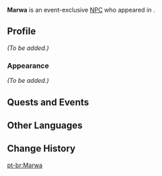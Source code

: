 {{Meta
<!-- Remove this template after adding the missing info -->
|missing_NPC_profile  = yes
}}
{{Character Infobox
|type             = Event NPC
|image            = NPC Marwa.png
|realname         = <!-- Optional, if different from in-game name -->
|deceased         = <!-- Past (for deceased prior to events of the game) or free response -->
|region           = Sumeru
|location         = Sumeru
|affiliation      = Kshahrewar
|title            = 

|ancestry         = <!-- Clan/family -->
|father           = 
|mother           = 
|spouse           = 
|sibling          = 
|child            = 
|relative         = 

|voiceEN          = 
|voiceCN          = 
|voiceJP          = 
|dialoguereward   = 
}}
'''Marwa''' is an event-exclusive [[NPC]] who appeared in {{Quest|The Arc of Intellect}}.
<!--
==Location==
{{subst:#tag:gallery|
NPC Location {{subst:#titleparts:{{subst:PAGENAME}}}}.png{{subst:!}}{{subst:#titleparts:{{subst:PAGENAME}}}}'s location
NPC Location {{subst:#titleparts:{{subst:PAGENAME}}}} Context.png{{subst:!}}Additional context
}}
-->
==Profile==
<!--Detailed story/lore information goes here.-->
''(To be added.)''

===Appearance===
<!--Keep appearance section short and concise. Limit to 2 paragraphs with 3-4 sentences each.-->
''(To be added.)''

==Quests and Events==
{{Quests and Events}}
<!--
==Idle Quotes==
{{Dialogue Start}}
: {{DIcon|Idle}} {{Tx}}
:: {{A|VO {{subst:#titleparts:{{subst:PAGENAME}}}} 01.ogg}} "{{Tx}}"
{{Dialogue End}}

==Dialogue==
{{Dialogue Start}}
:'''{{subst:#titleparts:{{subst:PAGENAME}}}}:''' 
:{{DIcon}}
{{Dialogue End}}

==Trivia==
* 
-->
==Other Languages==
{{Other Languages
|default_hidden = 1
|en        = Marwa
|zhs       = 玛尔瓦
|zhs_rm    = Mǎ'ěrwǎ
|zht       = 瑪爾瓦
|zht_rm    = Mǎ'ěrwǎ
|ja        = マーワ
|ja_rm     = Maawa
|ko        = 마르와
|ko_rm     = 
|es        = Marwa
|fr        = Marwa
|ru        = Марва
|th        = Marwa
|vi        = Marwa
|de        = Marwa
|id        = Marwa
|pt        = Marwa
|tr        = Marwa
|it        = Marwa
}}

==Change History==
{{Change History|3.6}}
<!--
==References==
{{Reflist}}
-->

[[pt-br:Marwa]]